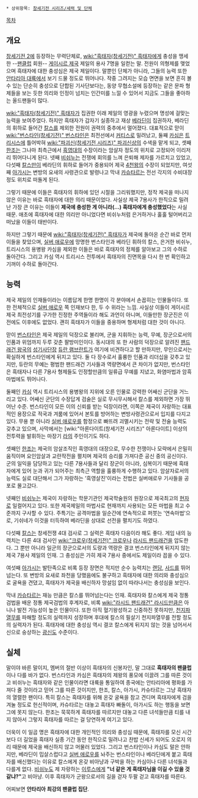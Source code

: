  * 상위항목: [[창세기전 시리즈/세력 및 단체]]

[[목차]]
== 개요 ==
[[창세기전 2]]에 등장하는 무력단체로, [[wiki:"흑태자(창세기전)" 흑태자]]에게 충성을 맹세한 --[[팬클럽]] 회원-- [[게이시르 제국]] 제일의 용사 7명을 일컫는 말. 전원이 의형제를 맺었으며 흑태자에 대한 충성심은 제국 제일이다. 말뿐인 단체가 아니라, 그들의 능력 또한 [[안타리아 대륙]]에서 보기 드물 정도로 뛰어나다. 작중 그려지는 모습 면면을 보면 흔히 볼 수 있는 단순히 충성으로 단합된 기사단보다는, 동양 무협소설에 등장하는 같은 문파 형제들을 보는 듯한 의리와 인정이 넘치는 인간미를 느낄 수 있어서 지금도 그들을 좋아하는 올드팬들이 많다. 

[[wiki:"흑태자(창세기전)" 흑태자]]가 집권한 이래 제일의 영광을 누렸으며 명성에 걸맞는 능력을 보여주었다. 하지만 흑태자가 갑자기 실종하고 재상 [[베라딘]]이 집권하자, 베라딘의 휘하로 들어간 [[칼스]]를 제외한 전원이 권력의 중추에서 멀어졌다. 대표적으로 맏이 [[wiki:"번스타인(창세기전)" 번스타인]]은 최전선에서 [[커티스]]로 밀려났고, 둘째 [[카심]]은 [[트리시스]]에 틀어박혀 [[wiki:"파괴신(창세기전 시리즈)" 파괴신상]]의 수색을 맡게 되고, 셋째 [[한조]]는 그나마 최측근에서 [[흑영대]]의 수장이라는 암살자 정도의 위치로 고정되어 이리저리 뛰어다니게 된다. 넷째 [[비쉬누]]는 전쟁에 회의를 느껴 은퇴해 제자를 가르치고 있었고, 다섯째 [[칼스]]만이 베라딘의 휘하로 들어가 중용되어 제국 [[4천왕]]의 수장이 되었지만, 여섯째 [[아가시]]는 변방의 요새의 사령관으로 발령나고 막내 [[카슈타르]]는 전선 각지의 수비대장 정도 위치로 떠돌게 된다.

그렇기 때문에 이들은 흑태자의 휘하에 있던 시절을 그리워했지만, 정작 제국을 떠나지 않은 이유는 바로 흑태자에 대한 의리 때문이었다. 사실상 제국 7용사가 한직으로 밀려난 가장 큰 이유는 이들이 '''제국에 충성한 게 아니라(...) 흑태자에게 충성했었다'''는 사실 때문. 애초에 흑태자에 대한 의리만 아니었다면 비쉬누처럼 은거하거나 훌훌 털어버리고 떠났을 이들이 태반이다.

하지만 그렇기 때문에 [[wiki:"흑태자(창세기전)" 흑태자]]가 제국에 돌아온 순간 바로 먼저 이들을 찾았으며, [[실버 애로우]]에 망명한 번스타인과 베라딘 휘하의 칼스, 은거한 비쉬누, 트리시스의 용병왕 카심을 제외한 이들은 바로 흑태자의 정체를 알아보고 그의 수하로 돌아간다. 그리고 카심 역시 트리시스 전투에서 흑태자의 진면목을 다시 한 번 확인하고 기꺼이 수하로 돌아간다.

== 능력 ==
제국 제일의 인재들이라는 이름답게 한명 한명이 각 분야에서 손꼽히는 인물들이다. 또한 전체적으로 [[실버 애로우]] 쪽 인재보다 한, 두 수 위라는 느낌. 사실상 이들이 게이시르 제국 최전성기를 구가한 진정한 주역들이라 해도 과언이 아니며, 이들만한 장군진은 이전에도 이후에도 없었다. 괜히 흑태자가 이들을 중용하며 형제처럼 대한 것이 아니다.

맏이 [[번스타인]]은 제국 제일의 덕장으로 불리며, 군을 지휘하는 능력, 무예, 장군으로서의 인품과 위엄까지 두루 갖춘 팔방미인이다. 동시대의 또 한 사람의 덕장으로 알려진 [[팬드래건 왕국]]의 [[성기사단]]장 [[듀란 램브란트]]가 여기에 비견하다고 할 만하지만, 무인으로서는 확실하게 번스타인에게 뒤지고 있다. 둘 다 장수로서 훌륭한 인품과 리더십을 갖추고 있지만, 듀란의 무예는 평범한 팬드래건 기사들과 역량면에서 큰 차이가 없지만, 번스타인은 흑태자나 다른 7용사 형제들도 인정할만큼의 일류급 무예를 지녔고, 화염마법과 암흑마법에도 뛰어나다.

둘째인 [[카심]] 역시 트리시스의 용병왕의 지위에 오른 인물로 강력한 어쌔신 군단을 거느리고 있다. 어쌔신 군단의 수장답게 검술은 실로 무시무시해서 칼스를 제외하면 가장 뛰어난 수준. 번스타인이 모든 이의 신뢰를 받는 덕장이라면, 이쪽은 제국이 자랑하는 대표적인 용장으로 적국과 겨룸에 있어서 본토를 방어하는 변방사령관으로서 입지를 다지고 있다. 무용 뿐 아니라 [[실버 애로우]]를 함정으로 빠뜨려 괴멸시키는 전략 및 전술 능력도 갖추고 있으며, 사막에서는 [wiki:"아론다이트(창세기전 시리즈)" 아론다이트] 이상의 전투력을 발휘하는 마장기 [[라]]의 주인이기도 하다.

셋째인 [[한조]]는 제국의 암살조직인 흑영대의 대장으로, 무수한 전쟁이나 모략에서 은밀히 움직이며 요인암살과 교란작전을 펼치며 제국의 승리를 가져다준 공신 중의 공신이다. 군의 일익을 담당하고 있는 다른 7용사들과 달리 장군이 아니라, 심복이기 때문에 흑태자에게 있어 눈과 귀가 되어주는 최측근 역할을 훌륭하게 수행하고 있다. 암살자로서의 능력도 실로 대단해서 그가 자랑하는 '흑영살진'이라는 전법은 실버애로우 기사들을 공포로 몰고갔다. 

넷째인 [[비쉬누]]는 제국이 자랑하는 학문기관인 제국학술원의 원장으로 제국최고의 [[현자]]로 일컬어지고 있다. 또한 제국제일의 마법사로 현재까지 사용되는 모든 마법을 최고 수준까지 구사할 수 있다. 주특기는 공격마법을 일순간에 연속적으로 퍼붓는 '연속마법'으로, 기쉬네가 이것을 터득하여 베라딘을 상대로 선전을 펼치기도 하였다. 

다섯째 [[칼스]]는 창세전쟁 4대 검사로 그 실력은 흑태자 다음이라 해도 좋다. 게임 내의 능력치는 다른 4대 검사인 [[wiki:"크로우(창세기전)" 크로우]]나 [[라시드 팬드래건]]을 압도한다. 그 뿐만 아니라 일군의 장군으로서의 도량과 역량은 결코 번스타인에게 뒤지지 않는 제국 7용사 제일의 인재. 그 충성심은 가히 제국 7용사 중에서도 제일이라 꼽을 수 있다.

여섯째 [[아가시]]는 발탄족으로 비록 등장 장면은 적지만 순수 능력치는 [[랜담]], [[사드]]를 뛰어넘는다. 또 변방의 요새로 좌천을 당했음에도 불구하고 흑태자에 대한 의리와 충성심으로 굴욕을 견뎠고, 흑태자가 제국을 배신하자 망설임 없이 따라나서는 충성심을 보인다.

막내 [[카슈타르]]는 재능 만큼은 칼스를 뛰어넘는다는 인재. 흑태자와 칼스에게 제국 정통검법을 배운 정통 제국검법의 후계자로, 비록 [[wiki:"라시드 팬드래건" 라시드]]만큼은 아니나 발전 가능성이 높은 인물이다. 또한 아직 혈기왕성하고 신중하진 못하지만, [[천지파열무]]를 파해할 정도의 실력까지 성장하며 후대에 칼스의 필살기 천지파열무를 전할 정도의 실력자가 된다. 흑태자에 대한 충성심 역시 결코 칼스에게 뒤지지 않는 것을 넘어서서 신으로 숭상하는 [[광신도]] 수준이다.

== 실체 ==
말이야 바른 말이지, 멤버의 절반 이상이 흑태자의 신봉자인, 말 그대로 '''흑태자의 팬클럽'''이나 다를 바가 없다. 번스타인과 카심은 흑태자의 제왕의 풍모에 이끌려 그를 따른 것이고 비쉬누는 흑태자와 같은 인물이라면 대륙을 통일하여 종국에는 안타리아에 평화를 가져다 줄 것이라고 믿어 그를 따른 것이지만, 한조, 칼스, 아가시, 카슈타르는 그냥 흑태자의 열렬한 팬이다. 특히 칼스는 흑태자를 위해 온갖 굴욕을 참고 견디며 흑태자에게 검을 겨눌 정도로 헌신적이며, 카슈타르는 대놓고 흑태자 빠돌이, 아가시도 하는 행동을 보면 그에 못지 않는다. 한조는 묵묵하게 흑태자를 따르지만 대놓고 다른 녀석들만큼 티를 내지 않아서 그렇지 흑태자를 따르는 걸 당연하게 여기고 있다.

더욱이 이 일곱 명은 흑태자에 대한 개인적인 의리와 충성심 때문에, 흑태자를 모신 시간보다 더 길었을 흑태자 실종 기간 동안 한직으로 밀려나고 찬밥 신세가 되어도 오로지 의리 때문에 제국을 배신하지 않고 머물러 있었다. 그리고 번스타인이나 카심도 말은 안하지만, 베라딘이 밉살스럽다고 [[실버 애로우]]를 놔주는 번스타인이나 베라딘에게 붙고 흑태자를 배신했다는 이유로 칼스에게 온갖 비아냥과 구박을 하는 카심이나 다른 녀석들과 다를게 없다. [[비쉬누]]도 제 자랑하는 [[이루스]]에게 '''"너 같은 게 흑태자님을 이길 수 있을 것 같냐?"'''고 비아냥. 이후 흑태자가 군왕으로서의 길을 걷자 두팔 걷고 흑태자를 따른다.

어찌보면 '''안타리아 최강의 팬클럽 집단'''.
